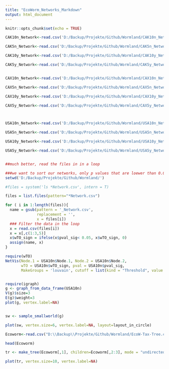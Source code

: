 ```yaml
---
title: "EcoWorm_Networks_Markdown"
output: html_document
---
```


```r
knitr::opts_chunk$set(echo = TRUE)
```


```r
CAK10n_Network<-read.csv('D:/Backup/Projekte/Github/Wormland/CAK10n_Network.csv', header=T, stringsAsFactors=T)

CAK5n_Network<-read.csv('D:/Backup/Projekte/Github/Wormland/CAK5n_Network.csv', header=T, stringsAsFactors=T)

CAK10y_Network<-read.csv('D:/Backup/Projekte/Github/Wormland/CAK10y_Network.csv', header=T, stringsAsFactors=T)

CAK5y_Network<-read.csv('D:/Backup/Projekte/Github/Wormland/CAK5y_Network.csv', header=T, stringsAsFactors=T)


CAX10n_Network<-read.csv('D:/Backup/Projekte/Github/Wormland/CAX10n_Network.csv', header=T, stringsAsFactors=T)

CAX5n_Network<-read.csv('D:/Backup/Projekte/Github/Wormland/CAX5n_Network.csv', header=T, stringsAsFactors=T)

CAX10y_Network<-read.csv('D:/Backup/Projekte/Github/Wormland/CAX10y_Network.csv', header=T, stringsAsFactors=T)

CAX5y_Network<-read.csv('D:/Backup/Projekte/Github/Wormland/CAX5y_Network.csv', header=T, stringsAsFactors=T)



USA10n_Network<-read.csv('D:/Backup/Projekte/Github/Wormland/USA10n_Network.csv', header=T, stringsAsFactors=T)

USA5n_Network<-read.csv('D:/Backup/Projekte/Github/Wormland/USA5n_Network.csv', header=T, stringsAsFactors=T)

USA10y_Network<-read.csv('D:/Backup/Projekte/Github/Wormland/USA10y_Network.csv', header=T, stringsAsFactors=T)

USA5y_Network<-read.csv('D:/Backup/Projekte/Github/Wormland/USA5y_Network.csv', header=T, stringsAsFactors=T)


##much better, read the files in in a loop

###we want to sort our networks, only p values that are loewer than 0.05 (or, if we like 0.01 should be considered, -if- the pvalue (column 5) is lower than this, we need col 1,2 and 3)
setwd('D:/Backup/Projekte/Github/Wormland/')

#files = system('ls *Network.csv', intern = T)

files = list.files(pattern="*Network.csv")

for ( i in 1:length(files)){
  name = gsub(pattern = '_Network.csv', 
              replacement = '',
              x = files[i])
  ### Filter the data in the loop
  x = read.csv(files[i])
  x = x[,c(1:3,5)]
  x$wTO_sign = ifelse(x$pval_sig< 0.05, x$wTO_sign, 0)
  assign(name, x)
}

require(wTO)
NetVis(Node.1 = USA10n$Node.1, Node.2 = USA10n$Node.2,
       wTO = USA10n$wTO_sign, pval = USA10n$pval_sig, 
       MakeGroups = 'louvain', cutoff = list(kind = "Threshold", value = 0.1))


require(igraph)
g <- graph_from_data_frame(USA10n)
V(g)$size=3
E(g)$weight=3
plot(g, vertex.label=NA)


sw <- sample_smallworld(g)

plot(sw, vertex.size=6, vertex.label=NA, layout=layout_in_circle)


```


```r
Ecoworm<-read.csv("D:\\Backup\\Projekte/Github/Wormland/EcoW-Tax-Tree.csv", header=T, stringsAsFactors=TRUE, sep=";")

head(Ecoworm)

tr <- make_tree(Ecoworm[,1], children=Ecoworm[,2:3], mode = "undirected")

plot(tr, vertex.size=10, vertex.label=NA) 





```



